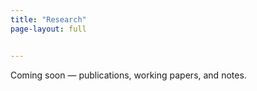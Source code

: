 ```yaml
---
title: "Research"
page-layout: full


---
```


Coming soon — publications, working papers, and notes.